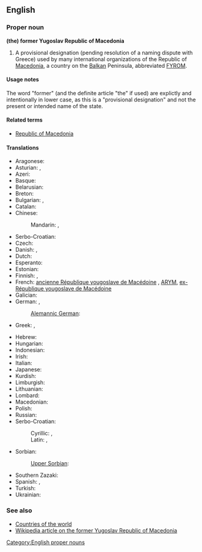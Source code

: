 ==English==

===Proper noun===
'''(the) former Yugoslav Republic of Macedonia'''

# A provisional designation (pending resolution of a naming dispute with Greece) used by many international organizations of the Republic of [[Macedonia]], a country on the [[Balkan]] Peninsula, abbreviated [[FYROM]].

====Usage notes====
The word "former" (and the definite article "the" if used) are explictly and intentionally in lower case, as this is a "provisional designation" and not the present or intended name of the state.

====Related terms====
* [[Republic of Macedonia]]

====Translations====
<!-- the spelling of former and Yugoslav seems to be incosistent and there variants - both lower and upper cases are used in different languages-->
{{rfc-tsort|duplicate language: Serbo-Croatian}}
{{trans-top|provisional designation used of the Republic of Macedonia}}
* Aragonese: {{t-|an|Antigua Republica Yugoslava de Macedonia|xs=Aragonese}}
* Asturian: {{t-|ast|Antigua República Yugoslava de Macedonia|xs=Asturian}}, {{t-|ast|ex República Yugoslava de Macedonia|xs=Asturian}}
* Azeri: {{t-|az|Keçmiş Yuqoslaviya Makedoniya Respublikası|xs=Azeri}}
* Basque: {{t-|eu|Mazedoniako Jugoslaviar Errepublika Ohia|xs=Basque}}
* Belarusian: {{t-|be|Былая Югаслаўская Pэспубліка Македонія|f|tr=Bylája Juhasláŭskaja Pespúblika Makedónija|xs=Belarusian}}
* Breton: {{t-|br|Ez-Republik Yougoslaviat Makedonia|xs=Breton}}
* Bulgarian: {{t-|bg|Бивша Югославска Република Македония|f|tr=Bívša Jugoslávska Repúblika Makedónija|sc=Cyrl}}, {{t-|bg|БЮРМ|f|tr=BJuRM|sc=Cyrl}}
* Catalan: {{t-|ca|Exrepública Iugoslava de Macedònia}}
* Chinese:
*: Mandarin: {{t|cmn|前南斯拉夫馬其頓共和國|sc=Hani}}, {{t|cmn|前南斯拉夫马其顿共和国|tr=qián Nánsīlāfū Mǎqídùn gònghéguó|sc=Hani}}
* Serbo-Croatian: {{t|sh|bivša jugoslavenska Republika Makedonija}}
* Czech: {{t-|cs|bývalá jugoslávská republika Makedonie|f}}
* Danish: {{t-|da|Den Tidligere Jugoslaviske Republik Makedonien|c}}, {{t-|da|TJRM}}
* Dutch: {{t-|nl|Voormalige Joegoslavische Republiek Macedonië}}
* Esperanto: {{t-|eo|Iama Jugoslavia Respubliko Makedonio|xs=Esperanto}}
* Estonian: {{t-|et|endine Jugoslaavia Makedoonia Vabariik}}
* Finnish: {{t-|fi|entinen Jugoslavian tasavalta Makedonia}}, {{t-|fi|EJTM}}
* French: [[ancienne République yougoslave de Macédoine]] {{f}}, [[ARYM]], [[ex-République yougoslave de Macédoine]] {{f}}
* Galician: {{t-|gl|Antiga República Iugoslava da Macedonia|f|xs=Galician}}
* German: {{t+|de|ehemalige jugoslawische Republik Mazedonien|f}}, {{t-|de|EJRM}}
*: [[Alemannic German]]: {{tø|gsw|Ehemoligi Jugoslawischi Republik Mazedonie}}
* Greek: {{t+|el|Σκόπια|f|tr=Skópia|sc=Grek}}, {{t+|el|Πρώην Γιουγκοσλαβική Δημοκρατία της Μακεδονίας|f|tr=Próin Yiougkoslavikí Dimokratía tis Makedonías|sc=Grek}}
{{trans-mid}}
* Hebrew: {{t-|he|הרפובליקה היוגוסלבית לשעבר של מקדוניה}}
* Hungarian: {{t-|hu|Macedónia Volt Jugoszláv Köztársaság}}
* Indonesian: {{t-|id|Republik Makedonia bekas Yugoslavia|xs=Indonesian}}
* Irish: {{t-|ga|Iar-Phoblacht Iúgslavach na Macadóine|xs=Irish}}
* Italian: {{t-|it|Repubblica Ex Jugoslava di Macedonia}}
* Japanese: {{t-|ja|マケドニア旧ユーゴスラビア共和国|tr=Makedonia kyū-Yūgosurabia kyōwakoku}}
* Kurdish: {{t|ku|Komara Yûgoslavî ya Kevnar a Makedonyayê|sc=Latn}}
* Limburgish: {{t-|li|Vreuger Joegoslavische Rippebliek Macedonië|xs=Limburgish}}
* Lithuanian: {{t-|lt|Buvusi Jugoslavijos Respublika Makedonija|xs=Lithuanian}}
* Lombard: {{tø|lmo|Ex Repüblica Iuguslava de Macedonia}}
* Macedonian: {{t-|mk|Поранешна Југословенска Република Македонија|f|tr=Poranešna Jugoslovenska Repúblika Makedónija}}
* Polish: {{t+|pl|Była Jugosłowiańska Republika Macedonii|f}}
* Russian: {{t-|ru|Бывшая Югославская Республика Македония|f|tr=Bývšaja Jugoslávskaja Respúblika Makedónija}}
* Serbo-Croatian:
*: Cyrillic: {{t-|sh|бивша југословенска Република Македонија|f|sc=Cyrl}}, {{t-|sh|бивша југославенска Република Македонија|f|sc=Cyrl}}
*: Latin: {{t-|sh|bivša jugoslovenska Republika Makedonija|f}}, {{t-|sh|bivša jugoslavenska Republika Makedonija|f}}
* Sorbian:
*: [[Upper Sorbian]]: {{t-|hsb|Bywša Južnosłowjanska Republika Makedonska|xs=Upper Sorbian}}
* Southern Zazaki: {{tø|diq|Cumurêtê Makedonyaê Yugoslawê Kıhani}}
* Spanish: {{t+|es|Antigua República Yugoslava de Macedonia}}, {{t-|es|Ex República Yugoslava de Macedonia}}
* Turkish: {{t-|tr|Eski Yugoslav Makedonya Cumhuriyeti}}
* Ukrainian: {{t-|uk|Колишня Югославська Республіка Македонія|f|tr=Kolýšnja Juhoslávs'ka Respúblika Makedónija|sc=Cyrl}}
{{trans-bottom}}

===See also===
* [[Appendix:Countries of the world|Countries of the world]]
* [[w:Republic_of_Macedonia|Wikipedia article on the former Yugoslav Republic of Macedonia]]

[[Category:English proper nouns]]